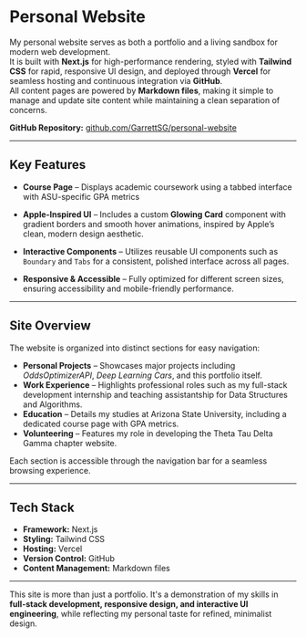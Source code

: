 # Personal Website

My personal website serves as both a portfolio and a living sandbox for modern web development.  
It is built with **Next.js** for high-performance rendering, styled with **Tailwind CSS** for rapid, 
responsive UI design, and deployed through **Vercel** for seamless hosting and continuous integration 
via **GitHub**.  
All content pages are powered by **Markdown files**, making it simple to manage and update site content 
while maintaining a clean separation of concerns.  

**GitHub Repository:** [github.com/GarrettSG/personal-website](https://github.com/GarrettSG/personal-website)

---

## Key Features

- **Course Page** – Displays academic coursework using a tabbed interface with ASU-specific GPA metrics 

- **Apple-Inspired UI** – Includes a custom **Glowing Card** component with gradient borders and smooth 
hover animations, inspired by Apple’s clean, modern design aesthetic.  

- **Interactive Components** – Utilizes reusable UI components such as `Boundary` and `Tabs` for a consistent, 
polished interface across all pages.  

- **Responsive & Accessible** – Fully optimized for different screen sizes, ensuring accessibility and mobile-friendly 
performance.  

---

## Site Overview

The website is organized into distinct sections for easy navigation:  

- **Personal Projects** – Showcases major projects including *OddsOptimizerAPI*, *Deep Learning Cars*, and this 
portfolio itself.  
- **Work Experience** – Highlights professional roles such as my full-stack development internship and teaching 
assistantship for Data Structures and Algorithms.  
- **Education** – Details my studies at Arizona State University, including a dedicated course page with GPA metrics.  
- **Volunteering** – Features my role in developing the Theta Tau Delta Gamma chapter website.  

Each section is accessible through the navigation bar for a seamless browsing experience.


---

## Tech Stack

- **Framework:** Next.js  
- **Styling:** Tailwind CSS  
- **Hosting:** Vercel  
- **Version Control:** GitHub  
- **Content Management:** Markdown files  

---

This site is more than just a portfolio. It's a demonstration of my skills in **full-stack development, 
responsive design, and interactive UI engineering**, while reflecting my personal taste for refined, minimalist design.
